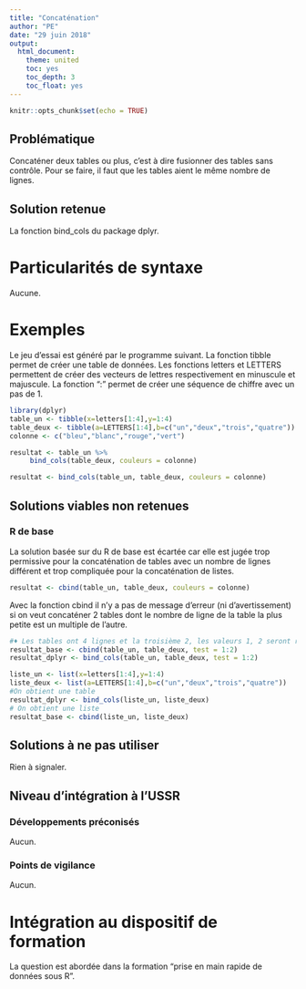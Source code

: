 ```yaml
---
title: "Concaténation"
author: "PE"
date: "29 juin 2018"
output:
  html_document:
    theme: united
    toc: yes
    toc_depth: 3
    toc_float: yes
---
```


```r
knitr::opts_chunk$set(echo = TRUE)
```

## Problématique

Concaténer deux tables ou plus, c'est à dire fusionner des tables sans contrôle.
Pour se faire, il faut que les tables aient le même nombre de lignes.

## Solution retenue

La fonction bind_cols du package dplyr.


# Particularités de syntaxe

Aucune.


# Exemples

Le jeu d'essai est généré par le programme suivant.
La fonction tibble permet de créer une table de données.
Les fonctions letters et LETTERS permettent de créer des vecteurs de lettres respectivement en minuscule et majuscule. La fonction ":" permet de créer une séquence de chiffre avec un pas de 1.
```r
library(dplyr)
table_un <- tibble(x=letters[1:4],y=1:4)
table_deux <- tibble(a=LETTERS[1:4],b=c("un","deux","trois","quatre"))
colonne <- c("bleu","blanc","rouge","vert")
```

```r
resultat <- table_un %>% 
     bind_cols(table_deux, couleurs = colonne)

resultat <- bind_cols(table_un, table_deux, couleurs = colonne)
```


## Solutions viables non retenues

### R de base

La solution basée sur du R de base est écartée car elle est jugée trop permissive pour la concaténation de tables avec un nombre de lignes différent et trop compliquée pour la concaténation de listes. 

```r
resultat <- cbind(table_un, table_deux, couleurs = colonne)
```

Avec la fonction cbind il n'y a pas de message d'erreur (ni d'avertissement) si on veut concaténer 2 tables dont le nombre de ligne de la table la plus petite est un multiple de l'autre.

```r
#♦ Les tables ont 4 lignes et la troisième 2, les valeurs 1, 2 seront répétées 2 fois dans la table finale sans message d'erreur contrairement à la fonction bind_cols().
resultat_base <- cbind(table_un, table_deux, test = 1:2)
resultat_dplyr <- bind_cols(table_un, table_deux, test = 1:2)
```

```r
liste_un <- list(x=letters[1:4],y=1:4)
liste_deux <- list(a=LETTERS[1:4],b=c("un","deux","trois","quatre"))
#On obtient une table
resultat_dplyr <- bind_cols(liste_un, liste_deux)
# On obtient une liste
resultat_base <- cbind(liste_un, liste_deux)
```


## Solutions à ne pas utiliser

Rien à signaler.

## Niveau d'intégration à l'USSR

### Développements préconisés

Aucun.

### Points de vigilance

Aucun.


# Intégration au dispositif de formation

La question est abordée dans la formation "prise en main rapide de données sous R".
